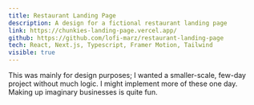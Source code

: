 ```yaml
---
title: Restaurant Landing Page
description: A design for a fictional restaurant landing page
link: https://chunkies-landing-page.vercel.app/
github: https://github.com/lofi-marz/restaurant-landing-page
tech: React, Next.js, Typescript, Framer Motion, Tailwind
visible: true
---
```

This was mainly for design purposes; I wanted a smaller-scale, few-day project without much logic.
I might implement more of these one day. Making up imaginary businesses is quite fun.